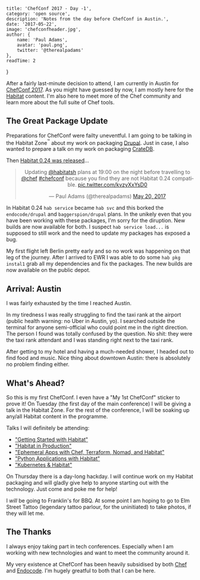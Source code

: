 
    title: 'ChefConf 2017 - Day -1',
    category: 'open source',
    description: 'Notes from the day before ChefConf in Austin.',
    date: '2017-05-22',
    image: 'chefconfheader.jpg',
    author: {
        name: 'Paul Adams',
        avatar: 'paul.png',
        twitter: '@therealpadams'
    },
    readTime: 2
}


After a fairly last-minute decision to attend, I am currently in
Austin for [ChefConf 2017](https://chefconf.chef.io/2017). As you
might have guessed by now, I am mostly here for the
[Habitat](https://habitat.sh) content. I'm also here to meet more of
the Chef community and learn more about the full suite of Chef tools.

## The Great Package Update

Preparations for ChefConf were failty uneventful. I am going to be
talking in the Habitat Zone<sup>&trade;</sup> about my work on
packaging [Drupal](https://www.drupal.org). Just in case, I also
wanted to prepare a talk on my work on packaging
[CrateDB](https://crate.io).

Then [Habitat 0.24 was released](https://forums.habitat.sh/t/habitat-0-24-0-released/334)...

<center>
<blockquote className="twitter-tweet" data-lang="en"><p lang="en" dir="ltr">Updating <a href="https://twitter.com/habitatsh">@habitatsh</a> plans at 19:00 on the night before travelling to <a href="https://twitter.com/chef">@chef</a> <a href="https://twitter.com/hashtag/chefconf?src=hash">#chefconf</a> because you find they are not Habitat 0.24 compatible. <a href="https://t.co/kvzyXxYsD0">pic.twitter.com/kvzyXxYsD0</a></p>&mdash; Paul Adams (@therealpadams) <a href="https://twitter.com/therealpadams/status/865979012300111872">May 20, 2017</a></blockquote>
<script async src="//platform.twitter.com/widgets.js" charset="utf-8"></script></center>

In Habitat 0.24 `hab service` became `hab svc` and this borked the
`endocode/drupal` and `baggerspion/drupal` plans. In the unikely even
that you have been working with these packages, I'm sorry for the
diruption. New builds are now available for both. I suspect `hab
service load...` is supposed to still work and the need to update my
packages has exposed a bug.

My first flight left Berlin pretty early and so no work was happening
on that leg of the journey. After I arrived to EWR I was able to do
some `hab pkg instal1` grab all my dependencies and fix the
packages. The new builds are now available on the public depot.

## Arrival: Austin

I was fairly exhausted by the time I reached Austin.

In my tiredness I was really struggling to find the taxi rank at the
airport (public health warning: no Uber in Austin, yo). I searched
outside the terminal for anyone semi-official who could point me in
the right direction. The person I found was totally confused by the
question. No shit: they were the taxi rank attendant and I was
standing right next to the taxi rank.

After getting to my hotel and having a much-needed shower, I headed
out to find food and music. Nice thing about downtown Austin: there is
absolutely no problem finding either.

## What's Ahead?

So this is my first ChefConf. I even have a "My 1st ChefConf" sticker
to prove it! On Tuesday (the first day of the main conference) I will
be giving a talk in the Habitat Zone. For the rest of the conference,
I will be soaking up any/all Habitat content in the programme.

Talks I will definitely be attending:

- ["Getting Started with Habitat"](https://guidebook.com/guide/89460/event/15817761/)
- ["Habitat in Production"](https://guidebook.com/guide/89460/event/15817761/)
- ["Ephemeral Apps with Chef, Terraform, Nomad, and Habitat"](https://guidebook.com/guide/89460/event/15476612/)
- ["Python Applications with Habitat"](https://guidebook.com/guide/89460/event/15476612/)
- ["Kubernetes & Habitat"](https://guidebook.com/guide/89460/event/15476612/)

On Thursday there is a day-long hackday. I will continue work on my
Habitat packaging and will gladly give help to anyone starting out
with the technology. Just come and poke me for help!

I _will_ be going to Franklin's for BBQ. At some point I am hoping to
go to Elm Street Tattoo (legendary tattoo parlour, for the
uninitiated) to take photos, if they will let me.

## The Thanks

I always enjoy taking part in tech conferences. Especially when I am
working with new technologies and want to meet the community around
it.

My very existence at ChefConf has been heavily subsidised by both
[Chef](https://www.chef.io) and [Endocode](https://endocode.com). I'm
hugely greatful to both that I can be here.